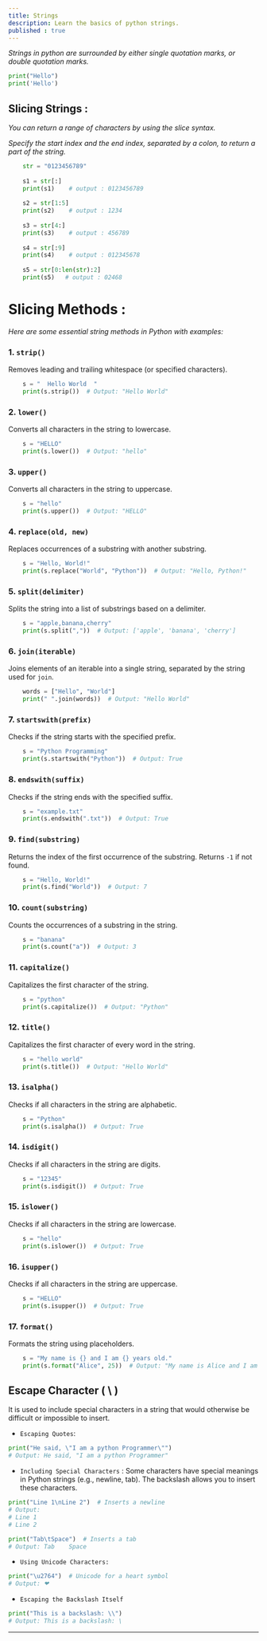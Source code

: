 ```yaml
---
title: Strings
description: Learn the basics of python strings.
published : true
---
```



_Strings in python are surrounded by either single quotation marks, or double quotation marks._

```py
print("Hello")
print('Hello')
```
## **Slicing Strings :**

_You can return a range of characters by using the slice syntax._

_Specify the start index and the end index, separated by a colon, to return a part of the string._
```py
    str = "0123456789"
    
    s1 = str[:]
    print(s1)    # output : 0123456789
    
    s2 = str[1:5]
    print(s2)    # output : 1234
    
    s3 = str[4:]
    print(s3)    # output : 456789
    
    s4 = str[:9]
    print(s4)    # output : 012345678 
    
    s5 = str[0:len(str):2]
    print(s5)   # output : 02468
```

**Slicing Methods :**
=====================

_Here are some essential string methods in Python with examples:_

### 1\. **`strip()`**

Removes leading and trailing whitespace (or specified characters).
```py
    s = "  Hello World  "
    print(s.strip())  # Output: "Hello World"
```  


### 2\. **`lower()`**

Converts all characters in the string to lowercase.
```py
    s = "HELLO"
    print(s.lower())  # Output: "hello"
```


### 3\. **`upper()`**

Converts all characters in the string to uppercase.
```py
    s = "hello"
    print(s.upper())  # Output: "HELLO"
``` 


### 4\. **`replace(old, new)`**

Replaces occurrences of a substring with another substring.
```py
    s = "Hello, World!"
    print(s.replace("World", "Python"))  # Output: "Hello, Python!"
```


### 5\. **`split(delimiter)`**

Splits the string into a list of substrings based on a delimiter.
```py
    s = "apple,banana,cherry"
    print(s.split(","))  # Output: ['apple', 'banana', 'cherry']
```


### 6\. **`join(iterable)`**

Joins elements of an iterable into a single string, separated by the string used for `join`.
```py
    words = ["Hello", "World"]
    print(" ".join(words))  # Output: "Hello World"
```


### 7\. **`startswith(prefix)`**

Checks if the string starts with the specified prefix.
```py
    s = "Python Programming"
    print(s.startswith("Python"))  # Output: True
``` 


### 8\. **`endswith(suffix)`**

Checks if the string ends with the specified suffix.
```py
    s = "example.txt"
    print(s.endswith(".txt"))  # Output: True
```


### 9\. **`find(substring)`**

Returns the index of the first occurrence of the substring. Returns `-1` if not found.
```py
    s = "Hello, World!"
    print(s.find("World"))  # Output: 7
``` 


### 10\. **`count(substring)`**

Counts the occurrences of a substring in the string.
```py
    s = "banana"
    print(s.count("a"))  # Output: 3
``` 


### 11\. **`capitalize()`**

Capitalizes the first character of the string.
```py
    s = "python"
    print(s.capitalize())  # Output: "Python"
```


### 12\. **`title()`**

Capitalizes the first character of every word in the string.
```py
    s = "hello world"
    print(s.title())  # Output: "Hello World"
``` 


### 13\. **`isalpha()`**

Checks if all characters in the string are alphabetic.
```py
    s = "Python"
    print(s.isalpha())  # Output: True
``` 


### 14\. **`isdigit()`**

Checks if all characters in the string are digits.
```py
    s = "12345"
    print(s.isdigit())  # Output: True
```


### 15\. **`islower()`**

Checks if all characters in the string are lowercase.
```py
    s = "hello"
    print(s.islower())  # Output: True
```


### 16\. **`isupper()`**

Checks if all characters in the string are uppercase.
```py
    s = "HELLO"
    print(s.isupper())  # Output: True
```


### 17\. **`format()`**

Formats the string using placeholders.
```py
    s = "My name is {} and I am {} years old."
    print(s.format("Alice", 25))  # Output: "My name is Alice and I am 25 years old."
```

## Escape Character ( \\ )

It is used to include special characters in a string that would otherwise be difficult or impossible to insert.

- `Escaping Quotes`: 

```python
print("He said, \"I am a python Programmer\"")
# Output: He said, "I am a python Programmer"
```

- `Including Special Characters` : Some characters have special meanings in Python strings (e.g., newline, tab). The backslash allows you to insert these characters.

```python
print("Line 1\nLine 2")  # Inserts a newline
# Output:
# Line 1
# Line 2

print("Tab\tSpace")  # Inserts a tab
# Output: Tab    Space
```

- `Using Unicode Characters:` 

```python
print("\u2764")  # Unicode for a heart symbol
# Output: ❤
```

- `Escaping the Backslash Itself` 

```python
print("This is a backslash: \\")
# Output: This is a backslash: \
```

---